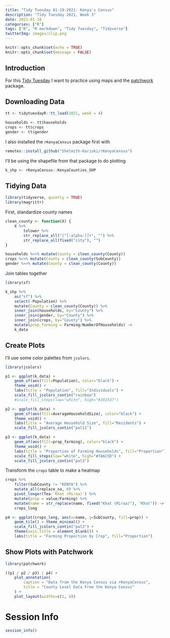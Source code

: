 ```yaml
---
title: "Tidy Tuesday 01-19-2021: Kenya's Census"
description: "Tidy Tuesday 2021, Week 3"
date: 2021-01-18
categories: ["R"]
tags: ["R", "R markdown", "Tidy Tuesday", "Tidyverse"]
twitterImg: images/clip.png
---
```


```r
knitr::opts_chunk$set(echo = TRUE)
knitr::opts_chunk$set(message = FALSE)
```

## Introduction

For this [Tidy Tuesday](https://github.com/rfordatascience/tidytuesday) I want to practice using maps and the [patchwork](https://github.com/thomasp85/patchwork) package.

## Downloading Data

```r
tt <- tidytuesdayR::tt_load(2021, week = 4)

households <- tt$households
crops <- tt$crops
gender <- tt$gender
```

I also installed the `rKenyaCensus` package first with

```r
remotes::install_github("Shelmith-Kariuki/rKenyaCensus")
```

I'll be using the shapefile from that package to do plotting

```r
k_shp <- rKenyaCensus::KenyaCounties_SHP
```

## Tidying Data

```r
library(tidyverse, quietly = TRUE)
library(magrittr)
```

First, standardize county names

```r
clean_county <- function(X) {
    X %>%
        tolower %>%
        str_replace_all("[^[:alpha:]]+", "") %>%
        str_replace_all(fixed("city"), "")
}

households %<>% mutate(County = clean_county(County))
crops %<>% mutate(County = clean_county(SubCounty))
gender %<>% mutate(County = clean_county(County))
```

Join tables together

```r
library(sf)

k_shp %>%
    as("sf") %>%
    select(-Population) %>%
    mutate(County = clean_county(County)) %>%
    inner_join(households, by="County") %>%
    inner_join(gender, by="County") %>%
    inner_join(crops, by="County") %>%
    mutate(prop_farming = Farming/NumberOfHouseholds) ->
    k_data
```


## Create Plots

I'll use some color palettes from `jcolors`.

```r
library(jcolors)
```

```r
p1 <- ggplot(k_data) + 
    geom_sf(aes(fill=Population), color="black") + 
    theme_void() +
    labs(title = "Population", fill="Individuals") +
    scale_fill_jcolors_contin("rainbow")
    #scale_fill_steps(low="white", high="#202547")
```

```r
p2 <- ggplot(k_data) + 
    geom_sf(aes(fill=AverageHouseholdSize), color="black") + 
    theme_void() +
    labs(title = "Average Household Size", fill="Residents") +
    scale_fill_jcolors_contin("pal11")
```

```r
p3 <- ggplot(k_data) + 
    geom_sf(aes(fill=prop_farming), color="black") + 
    theme_void() +
    labs(title = "Proportion of Farming Households", fill="Proportion") +
    scale_fill_steps(low="white", high="#7A6C5D") + 
    scale_fill_jcolors_contin("pal3")
```

Transform the `crops` table to make a heatmap

```r
crops %>%
    filter(SubCounty != "KENYA") %>%
    mutate_all(replace_na, 0) %>%
    pivot_longer(Tea:`Khat (Miraa)`) %>%
    mutate(prop = value/Farming) %>%
    mutate(name = str_replace(name, fixed("Khat (Miraa)"), "Khat")) ->
    crops_long

p4 <- ggplot(crops_long, aes(x=name, y=SubCounty, fill=prop)) +
    geom_tile() + theme_minimal() + 
    scale_fill_jcolors_contin("pal3") + 
    theme(axis.title = element_blank()) +
    labs(title = "Farming Proportion by Crop", fill="Proportion")
```

## Show Plots with Patchwork

```r
library(patchwork)

((p1 / p2 / p3) | p4) + 
    plot_annotation(
        caption = "Data from the Kenya Census via rKenyaCensus",
        title = "County Level Data From the Kenya Census"
    ) +
    plot_layout(widths=c(1, 4))
```

# Session Info

```r
session_info()
```

